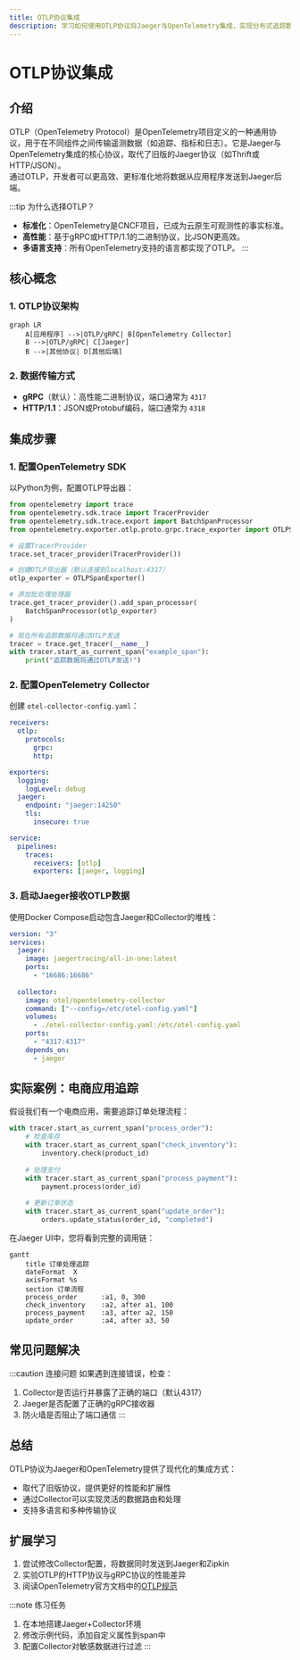 ```yaml
---
title: OTLP协议集成
description: 学习如何使用OTLP协议将Jaeger与OpenTelemetry集成，实现分布式追踪数据的无缝传输。
---
```


# OTLP协议集成

## 介绍

OTLP（OpenTelemetry Protocol）是OpenTelemetry项目定义的一种通用协议，用于在不同组件之间传输遥测数据（如追踪、指标和日志）。它是Jaeger与OpenTelemetry集成的核心协议，取代了旧版的Jaeger协议（如Thrift或HTTP/JSON）。<br />
通过OTLP，开发者可以更高效、更标准化地将数据从应用程序发送到Jaeger后端。

:::tip 为什么选择OTLP？
- **标准化**：OpenTelemetry是CNCF项目，已成为云原生可观测性的事实标准。
- **高性能**：基于gRPC或HTTP/1.1的二进制协议，比JSON更高效。
- **多语言支持**：所有OpenTelemetry支持的语言都实现了OTLP。
:::

## 核心概念

### 1. OTLP协议架构
```mermaid
graph LR
    A[应用程序] -->|OTLP/gRPC| B[OpenTelemetry Collector]
    B -->|OTLP/gRPC| C[Jaeger]
    B -->|其他协议| D[其他后端]
```

### 2. 数据传输方式
- **gRPC**（默认）：高性能二进制协议，端口通常为 `4317`
- **HTTP/1.1**：JSON或Protobuf编码，端口通常为 `4318`

## 集成步骤

### 1. 配置OpenTelemetry SDK

以Python为例，配置OTLP导出器：

```python
from opentelemetry import trace
from opentelemetry.sdk.trace import TracerProvider
from opentelemetry.sdk.trace.export import BatchSpanProcessor
from opentelemetry.exporter.otlp.proto.grpc.trace_exporter import OTLPSpanExporter

# 设置TracerProvider
trace.set_tracer_provider(TracerProvider())

# 创建OTLP导出器（默认连接到localhost:4317）
otlp_exporter = OTLPSpanExporter()

# 添加批处理处理器
trace.get_tracer_provider().add_span_processor(
    BatchSpanProcessor(otlp_exporter)
)

# 现在所有追踪数据将通过OTLP发送
tracer = trace.get_tracer(__name__)
with tracer.start_as_current_span("example_span"):
    print("追踪数据将通过OTLP发送!")
```

### 2. 配置OpenTelemetry Collector

创建 `otel-collector-config.yaml`：

```yaml
receivers:
  otlp:
    protocols:
      grpc:
      http:

exporters:
  logging:
    logLevel: debug
  jaeger:
    endpoint: "jaeger:14250"
    tls:
      insecure: true

service:
  pipelines:
    traces:
      receivers: [otlp]
      exporters: [jaeger, logging]
```

### 3. 启动Jaeger接收OTLP数据

使用Docker Compose启动包含Jaeger和Collector的堆栈：

```yaml
version: "3"
services:
  jaeger:
    image: jaegertracing/all-in-one:latest
    ports:
      - "16686:16686"
  
  collector:
    image: otel/opentelemetry-collector
    command: ["--config=/etc/otel-config.yaml"]
    volumes:
      - ./otel-collector-config.yaml:/etc/otel-config.yaml
    ports:
      - "4317:4317"
    depends_on:
      - jaeger
```

## 实际案例：电商应用追踪

假设我们有一个电商应用，需要追踪订单处理流程：

```python
with tracer.start_as_current_span("process_order"):
    # 检查库存
    with tracer.start_as_current_span("check_inventory"):
        inventory.check(product_id)
    
    # 处理支付
    with tracer.start_as_current_span("process_payment"):
        payment.process(order_id)
    
    # 更新订单状态
    with tracer.start_as_current_span("update_order"):
        orders.update_status(order_id, "completed")
```

在Jaeger UI中，您将看到完整的调用链：
```mermaid
gantt
    title 订单处理追踪
    dateFormat  X
    axisFormat %s
    section 订单流程
    process_order      :a1, 0, 300
    check_inventory    :a2, after a1, 100
    process_payment    :a3, after a2, 150
    update_order       :a4, after a3, 50
```

## 常见问题解决

:::caution 连接问题
如果遇到连接错误，检查：
1. Collector是否运行并暴露了正确的端口（默认4317）
2. Jaeger是否配置了正确的gRPC接收器
3. 防火墙是否阻止了端口通信
:::

## 总结

OTLP协议为Jaeger和OpenTelemetry提供了现代化的集成方式：
- 取代了旧版协议，提供更好的性能和扩展性
- 通过Collector可以实现灵活的数据路由和处理
- 支持多语言和多种传输协议

## 扩展学习

1. 尝试修改Collector配置，将数据同时发送到Jaeger和Zipkin
2. 实验OTLP的HTTP协议与gRPC协议的性能差异
3. 阅读OpenTelemetry官方文档中的[OTLP规范](https://github.com/open-telemetry/opentelemetry-specification/blob/main/specification/protocol/otlp.md)

:::note 练习任务
1. 在本地搭建Jaeger+Collector环境
2. 修改示例代码，添加自定义属性到span中
3. 配置Collector对敏感数据进行过滤
:::